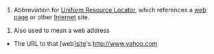 #Abbreviation for [[Uniform Resource Locator]], which references a [[web page]] or other [[Internet]] site.

#Also used to mean a web address
*The URL to that [web][[site]]'s http://www.yahoo.com